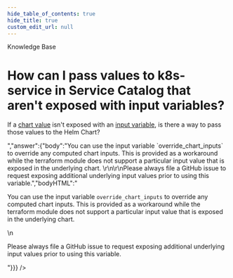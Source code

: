 ```yaml
---
hide_table_of_contents: true
hide_title: true
custom_edit_url: null
---
```



<head>
  <link rel="canonical" href="https://github.com/gruntwork-io/knowledge-base/discussions/351" />
</head>

<CenterLayout>
<span className="searchCategory">Knowledge Base</span>
<h1>How can I pass values to k8s-service in Service Catalog that aren&apos;t exposed with input variables?</h1>
<GitHub discussion={{"id":"D_kwDOF8slf84APR1f","number":351,"author":{"login":"autero1"},"title":"How can I pass values to k8s-service in Service Catalog that aren't exposed with input variables?","body":"If a [chart value](https://github.com/gruntwork-io/helm-kubernetes-services/blob/master/charts/k8s-service/values.yaml) isn't exposed with an [input variable](https://github.com/gruntwork-io/terraform-aws-service-catalog/blob/master/modules/services/k8s-service/variables.tf), is there a way to pass those values to the Helm Chart?","bodyHTML":"<p dir=\"auto\">If a <a href=\"https://github.com/gruntwork-io/helm-kubernetes-services/blob/master/charts/k8s-service/values.yaml\">chart value</a> isn't exposed with an <a href=\"https://github.com/gruntwork-io/terraform-aws-service-catalog/blob/master/modules/services/k8s-service/variables.tf\">input variable</a>, is there a way to pass those values to the Helm Chart?</p>","answer":{"body":"You can use the input variable `override_chart_inputs` to override any computed chart inputs. This is provided as a workaround while the terraform module does not support a particular input value that is exposed in the underlying chart. \r\n\r\nPlease always file a GitHub issue to request exposing additional underlying input values prior to using this variable.","bodyHTML":"<p dir=\"auto\">You can use the input variable <code class=\"notranslate\">override_chart_inputs</code> to override any computed chart inputs. This is provided as a workaround while the terraform module does not support a particular input value that is exposed in the underlying chart.</p>\n<p dir=\"auto\">Please always file a GitHub issue to request exposing additional underlying input values prior to using this variable.</p>"}}} />

</CenterLayout>
  

<!-- ##DOCS-SOURCER-START
{
  "sourcePlugin": "github-discussions",
  "hash": "1bf1322a118b899c062a16567d40f7c8"
}
##DOCS-SOURCER-END -->
